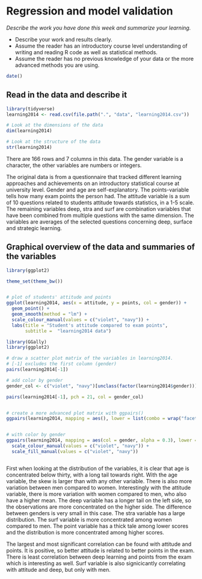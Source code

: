 # Regression and model validation

*Describe the work you have done this week and summarize your learning.*

- Describe your work and results clearly. 
- Assume the reader has an introductory course level understanding of writing and reading R code as well as statistical methods.
- Assume the reader has no previous knowledge of your data or the more advanced methods you are using.

```r
date()
```

## Read in the data and describe it

```r
library(tidyverse)
learning2014 <- read.csv(file.path(".", "data", "learning2014.csv"))

```



```r

# Look at the dimensions of the data
dim(learning2014)

# Look at the structure of the data
str(learning2014)


```

There are 166 rows and 7 columns in this data. The gender variable is a character, the other variables are numbers or integers.


The original data is from a questionnaire that tracked different learning approaches and achievements on an introductory statistical course at university level. Gender and age are self-explanatory. The points-variable tells how many exam points the person had. The attitude variable is a sum of 10 questions related to students attitude towards statistics, in a 1-5 scale. The remaining variables deep, stra and surf are combination variables that have been combined from multiple questions with the same dimension. The variables are averages of the selected questions concerning deep, surface and strategic learning.


## Graphical overview of the data and summaries of the variables


```r
library(ggplot2)

theme_set(theme_bw())


# plot of students' attitude and points
ggplot(learning2014, aes(x = attitude, y = points, col = gender)) +
  geom_point() +
  geom_smooth(method = "lm") +
  scale_colour_manual(values = c("violet", "navy")) +
  labs(title = "Student's attitude compared to exam points",
       subtitle =  "learning2014 data")


```




```r

library(GGally)
library(ggplot2)

# draw a scatter plot matrix of the variables in learning2014.
# [-1] excludes the first column (gender)
pairs(learning2014[-1])

# add color by gender
gender_col <- c("violet", "navy")[unclass(factor(learning2014$gender))]

pairs(learning2014[-1], pch = 21, col = gender_col)


# create a more advanced plot matrix with ggpairs()
ggpairs(learning2014, mapping = aes(), lower = list(combo = wrap("facethist", bins = 20)))


# with color by gender
ggpairs(learning2014, mapping = aes(col = gender, alpha = 0.3), lower = list(combo = wrap("facethist", bins = 20))) +
  scale_colour_manual(values = c("violet", "navy")) +
  scale_fill_manual(values = c("violet", "navy"))



```


First when looking at the distribution of the variables, it is clear that age is concentrated below thirty, with a long tail towards right. With the age variable, the skew is larger than with any other variable. There is also more variation between men compared to women.
Interestingly with the attitude variable, there is more variation with women compared to men, who also have a higher mean.
The deep variable has a longer tail on the left side, so the observations are more concentrated on the higher side. The difference between genders is very small in this case.
The stra variable has a large distribution.
The surf variable is more concentrated among women compared to men.
The point variable has a thick tale among lower scores and the distribution is more concentrated among higher scores.


The largest and most significant correlation can be found with attitude and points. It is positive, so better attitude is related to better points in the exam.
There is least correlation between deep learning and points from the exam which is interesting as well.
Surf variable is also signicicantly correlating with attitude and deep, but only with men.




